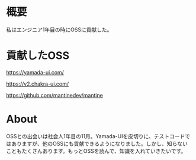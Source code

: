 # 概要

私はエンジニア1年目の時にOSSに貢献した。

# 貢献したOSS

https://yamada-ui.com/

https://v2.chakra-ui.com/

https://github.com/mantinedev/mantine

# About

OSSとの出会いは社会人1年目の11月。Yamada-UIを皮切りに、テストコードではありますが、他のOSSにも貢献できるようになりました。しかし、知らないこともたくさんあります。もっとOSSを読んで、知識を入れていきたいです。